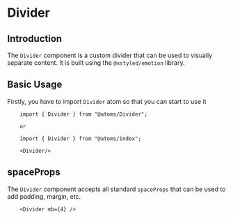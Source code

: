 

<MDXWrapper>
<Head>
	<title>Divider Doc | OORSIG</title>
</Head>

# Divider

## Introduction

The `Divider` component is a custom divider that can be used to visually separate content. It is built using the `@xstyled/emotion` library.

## Basic Usage

Firstly, you have to import `Divider` atom so that you can start to use it

```
	import { Divider } from "@atoms/Divider";

	or

	import { Divider } from "@atoms/index";

	<Divider/>
```

## spaceProps

The `Divider` component accepts all standard `spaceProps` that can be used to add padding, margin, etc.

```
    <Divider mb={4} />
```

<Divider mb={4} />

</MDXWrapper>
